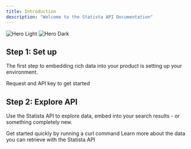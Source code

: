 ```yaml
---
title: Introduction
description: "Welcome to the Statista API Documentation"
---
```


<img
  className="block dark:hidden"
  src="/images/statista-logo.png"
  alt="Hero Light"
/>
<img
  className="hidden dark:block"
  src="/images/statista-logo.png"
  alt="Hero Dark"
/>

## Step 1: Set up

The first step to embedding rich data into your product is setting up your environment.

<CardGroup cols={2}>
  <Card title="Request an API key" icon="key" href="request-api-key">
    Request and API key to get started
  </Card>

</CardGroup>

## Step 2: Explore API

Use the Statista API to explore data, embed into your search results - or something
completely new.

<CardGroup cols={2}>
  <Card
    title="Make your first query"
    icon="rocket"
    href="making-your-first-query"
  >
    Get started quickly by running a curl command
  </Card>
  <Card
    title="Explore API Reference"
    icon="code"
    href="api-reference/introduction"
  >
    Learn more about the data you can retrieve with the Statista API
  </Card>
</CardGroup>
